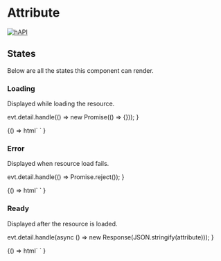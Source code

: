 
<Meta title="Relations/Attribute" component="foxy-attribute" />

# Attribute

[![hAPI](https://img.shields.io/badge/hAPI-attribute-green.svg)](https://api.foxycart.com/rels/attribute)

## States

Below are all the states this component can render.

### Loading

Displayed while loading the resource.

  evt.detail.handle(() => new Promise(() => {}));
}

<Canvas>
  <Story name="Loading">
    {() =>
      html`
        <foxy-attribute
          href="https://api.foxy.test/store_attributes/1002"
          @request=${handleRequestWithLoading}
        >
        </foxy-attribute>
      `
    }
  </Story>
</Canvas>

### Error

Displayed when resource load fails.

  evt.detail.handle(() => Promise.reject());
}

<Canvas>
  <Story name="Error">
    {() =>
      html`
        <foxy-attribute
          href="https://api.foxy.test/store_attributes/1002"
          @request=${handleRequestWithError}
        >
        </foxy-attribute>
      `
    }
  </Story>
</Canvas>

### Ready

Displayed after the resource is loaded.

  evt.detail.handle(async () => new Response(JSON.stringify(attribute)));
}

<Canvas>
  <Story name="Ready">
    {() =>
      html`
        <foxy-attribute
          href="https://api.foxy.test/store_attributes/1002"
          @request=${handleRequestWithSuccess}
        >
        </foxy-attribute>
      `
    }
  </Story>
</Canvas>
